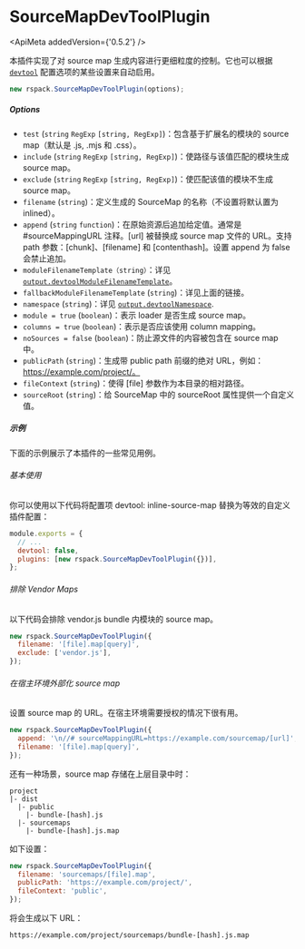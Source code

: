 
# SourceMapDevToolPlugin

<ApiMeta addedVersion={'0.5.2'} />

本插件实现了对 source map 生成内容进行更细粒度的控制。它也可以根据 [`devtool`](/zh/config/devtool.html) 配置选项的某些设置来自动启用。

```js
new rspack.SourceMapDevToolPlugin(options);
```

##### Options

- `test` (`string` `RegExp` `[string, RegExp]`)：包含基于扩展名的模块的 source map（默认是 .js, .mjs 和 .css）。
- `include` (`string` `RegExp` `[string, RegExp]`)：使路径与该值匹配的模块生成 source map。
- `exclude` (`string` `RegExp` `[string, RegExp]`)：使匹配该值的模块不生成 source map。
- `filename` (`string`)：定义生成的 SourceMap 的名称（不设置将默认置为 inlined）。
- `append` (`string` `function`)：在原始资源后追加给定值。通常是 #sourceMappingURL 注释。[url] 被替换成 source map 文件的 URL。支持 path 参数：[chunk]、[filename] 和 [contenthash]。设置 append 为 false 会禁止追加。
- `moduleFilenameTemplate（string）`：详见 [`output.devtoolModuleFilenameTemplate`](/zh/config/output.html#outputdevtoolmodulefilenametemplate)。
- `fallbackModuleFilenameTemplate` (`string`)：详见上面的链接。
- `namespace` (`string`)：详见 [`output.devtoolNamespace`](/zh/config/output.html#outputdevtoolnamespace).
- `module = true` (`boolean`)：表示 loader 是否生成 source map。
- `columns = true` (`boolean`)：表示是否应该使用 column mapping。
- `noSources = false` (`boolean`)：防止源文件的内容被包含在 source map 中。
- `publicPath` (`string`)：生成带 public path 前缀的绝对 URL，例如：https://example.com/project/。
- `fileContext` (`string`)：使得 [file] 参数作为本目录的相对路径。
- `sourceRoot` (`string`)：给 SourceMap 中的 sourceRoot 属性提供一个自定义值。

##### 示例

下面的示例展示了本插件的一些常见用例。

###### 基本使用

你可以使用以下代码将配置项 devtool: inline-source-map 替换为等效的自定义插件配置：

```js
module.exports = {
  // ...
  devtool: false,
  plugins: [new rspack.SourceMapDevToolPlugin({})],
};
```

###### 排除 Vendor Maps

以下代码会排除 vendor.js bundle 内模块的 source map。

```js
new rspack.SourceMapDevToolPlugin({
  filename: '[file].map[query]',
  exclude: ['vendor.js'],
});
```

###### 在宿主环境外部化 source map

设置 source map 的 URL。在宿主环境需要授权的情况下很有用。

```js
new rspack.SourceMapDevToolPlugin({
  append: '\n//# sourceMappingURL=https://example.com/sourcemap/[url]',
  filename: '[file].map[query]',
});
```

还有一种场景，source map 存储在上层目录中时：

```
project
|- dist
  |- public
    |- bundle-[hash].js
  |- sourcemaps
    |- bundle-[hash].js.map
```

如下设置：

```js
new rspack.SourceMapDevToolPlugin({
  filename: 'sourcemaps/[file].map',
  publicPath: 'https://example.com/project/',
  fileContext: 'public',
});
```

将会生成以下 URL：

```
https://example.com/project/sourcemaps/bundle-[hash].js.map
```
